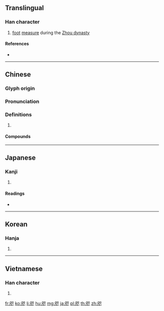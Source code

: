 {{character info/new}}
==Translingual==

===Han character===
{{Han char|rn=30|rad=口|as=06|sn=9|four=76808|canj=SORC|ids=⿸尺只}}

# [[foot]] [[measure]] during the [[w:Zhou dynasty|Zhou dynasty]]

====References====
* {{Han ref|kx=0186.150|dkj=03542|dj=0405.360|hdz=10624.010|uh=54AB|ud=21675|bh=ABA4|bd=43940}}

----

==Chinese==
{{zh-forms}}

===Glyph origin===
{{Han etym}}

===Pronunciation===
{{zh-pron
|m=zhǐ
|c=zi2
|mn=qz,tw,xm,zz:chí
|mc=y
|oc=y
|cat=
}}

===Definitions===
{{zh-hanzi}}

# {{rfdef|zh}}

====Compounds====
{{zh-der|咫尺萬里|天涯咫尺|咫尺山河|咫尺天涯|咫聞|咫尺|咫角驂駒|咫尺之地|咫尺千里|相去咫尺|近在咫尺}}

----

==Japanese==

===Kanji===
{{ja-kanji|grade=|rs=口06}}

# {{defn|lang=ja|sort=口06}}

====Readings====
* {{ja-readings|on=[[し]] (shi)|kun=[[た]] (ta)}}

----

==Korean==

===Hanja===
{{ko-hanja|hangeul=지|rv=ji|mr=chi}}

# {{defn|lang=ko|sort=口06}}

----

==Vietnamese==

===Han character===
{{vi-hantu|[[chỉ]]|rs=口06}}

# {{defn|lang=vi|sort=口06}}

[[fr:咫]]
[[ko:咫]]
[[li:咫]]
[[hu:咫]]
[[mg:咫]]
[[ja:咫]]
[[pl:咫]]
[[th:咫]]
[[zh:咫]]